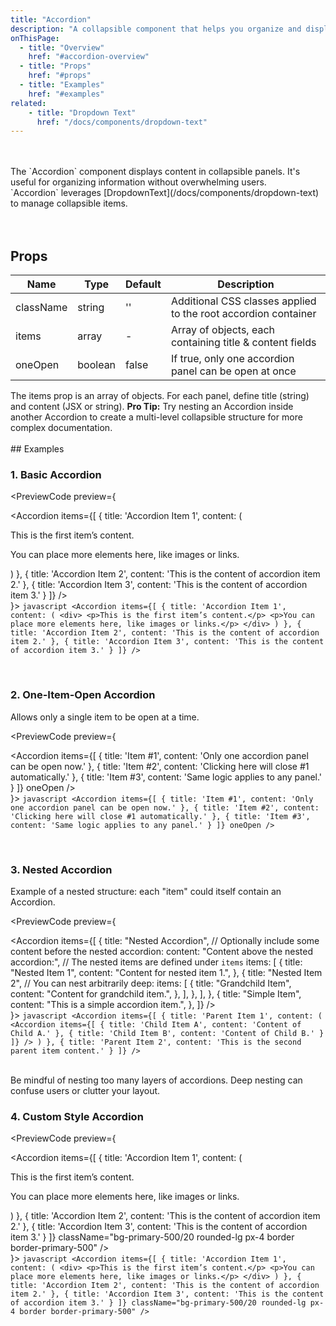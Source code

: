 ```yaml
---
title: "Accordion"
description: "A collapsible component that helps you organize and display content in a concise, interactive way."
onThisPage:
  - title: "Overview"
    href: "#accordion-overview"
  - title: "Props"
    href: "#props"
  - title: "Examples"
    href: "#examples"
related:
    - title: "Dropdown Text"
      href: "/docs/components/dropdown-text"
---
```


<div id="accordion-overview" />

<Divider />

<br/>

<div className="flex justify-center mb-4">
    <Accordion
        items={[
            {
                title: 'Overview Item 1',
                content: 'This is a quick preview of the accordion in action.'
            },
            {
                title: 'Overview Item 2',
                content: 'You can have multiple items open or restrict to one.'
            }
        ]}
    />
</div>

<br/>

<div>
    The `Accordion` component displays content in collapsible panels.
    It's useful for organizing information without overwhelming users.
</div>

<Info>
    `Accordion` leverages <InlineHighlight type="navigation">[DropdownText](/docs/components/dropdown-text)</InlineHighlight> to manage collapsible items.
</Info>

<br/>
<br/>
<br/>
<Divider />

<div id="props" />

## Props

| **Name**    | **Type**   | **Default** | **Description**                                                                           |
|-------------|------------|-------------|-------------------------------------------------------------------------------------------|
| className   | string     | ''          | Additional CSS classes applied to the root accordion container                            |
| items       | array      | -           | Array of objects, each containing <InlineHighlight>title</InlineHighlight> & <InlineHighlight>content</InlineHighlight> fields |
| oneOpen     | boolean    | false       | If true, only one accordion panel can be open at once                                     |

<Info>
    The <InlineHighlight>items</InlineHighlight> prop is an array of objects. For each panel, define
    <InlineHighlight>title</InlineHighlight> (string) and <InlineHighlight>content</InlineHighlight> (JSX or string).
</Info>

<Tip>
    <strong>Pro Tip:</strong> Try nesting an Accordion inside another Accordion to create a multi-level collapsible structure for more complex documentation.
</Tip>

<br/>
<Divider />
<br/>

<div id="examples" />
## Examples

### 1. Basic Accordion

<PreviewCode preview={
    <div className="flex w-full px-2">
        <Accordion
            items={[
                {
                    title: 'Accordion Item 1',
                    content: (
                        <div>
                            <p>This is the first item’s content.</p>
                            <p>You can place more elements here, like images or links.</p>
                        </div>
                    )
                },
                {
                    title: 'Accordion Item 2',
                    content: 'This is the content of accordion item 2.'
                },
                {
                    title: 'Accordion Item 3',
                    content: 'This is the content of accordion item 3.'
                }
            ]}
        />
    </div>
}>
    ```javascript
    <Accordion
        items={[
            {
                title: 'Accordion Item 1',
                content: (
                    <div>
                        <p>This is the first item’s content.</p>
                        <p>You can place more elements here, like images or links.</p>
                    </div>
                )
            },
            {
                title: 'Accordion Item 2',
                content: 'This is the content of accordion item 2.'
            },
            {
                title: 'Accordion Item 3',
                content: 'This is the content of accordion item 3.'
            }
        ]}
    />
    ```
</PreviewCode>

<br />

### 2. One-Item-Open Accordion
Allows only a single item to be open at a time.

<PreviewCode preview={
    <div className="flex w-full px-2">
        <Accordion
            items={[
                {
                    title: 'Item #1',
                    content: 'Only one accordion panel can be open now.'
                },
                {
                    title: 'Item #2',
                    content: 'Clicking here will close #1 automatically.'
                },
                {
                    title: 'Item #3',
                    content: 'Same logic applies to any panel.'
                }
            ]}
            oneOpen
        />
    </div>
}>
    ```javascript
    <Accordion
        items={[
            {
                title: 'Item #1',
                content: 'Only one accordion panel can be open now.'
            },
            {
                title: 'Item #2',
                content: 'Clicking here will close #1 automatically.'
            },
            {
                title: 'Item #3',
                content: 'Same logic applies to any panel.'
            }
        ]}
        oneOpen
    />
    ```
</PreviewCode>

<br />

### 3. Nested Accordion
Example of a nested structure: each "item" could itself contain an Accordion.

<PreviewCode preview={
    <div className="flex w-full px-2">
        <Accordion
            items={[
                {
                    title: "Nested Accordion",
                    // Optionally include some content before the nested accordion:
                    content: "Content above the nested accordion:",
                    // The nested items are defined under `items`
                    items: [
                        {
                            title: "Nested Item 1",
                            content: "Content for nested item 1.",
                        },
                        {
                            title: "Nested Item 2",
                            // You can nest arbitrarily deep:
                            items: [
                                {
                                    title: "Grandchild Item",
                                    content: "Content for grandchild item.",
                                },
                            ],
                        },
                    ],
                },
                {
                    title: "Simple Item",
                    content: "This is a simple accordion item.",
                },
            ]}
        />
    </div>
}>
    ```javascript
    <Accordion
        items={[
            {
                title: 'Parent Item 1',
                content: (
                    <Accordion
                        items={[
                            {
                                title: 'Child Item A',
                                content: 'Content of Child A.'
                            },
                            {
                                title: 'Child Item B',
                                content: 'Content of Child B.'
                            }
                        ]}
                    />
                )
            },
            {
                title: 'Parent Item 2',
                content: 'This is the second parent item content.'
            }
        ]}
    />
    ```
</PreviewCode>

<br/>
<Caution>
    Be mindful of nesting too many layers of accordions. Deep nesting can confuse users or clutter your layout.
</Caution>

<br />

### 4. Custom Style Accordion

<PreviewCode preview={
    <div className="flex w-full px-2">
        <Accordion
            items={[
                {
                    title: 'Accordion Item 1',
                    content: (
                        <div>
                            <p>This is the first item’s content.</p>
                            <p>You can place more elements here, like images or links.</p>
                        </div>
                    )
                },
                {
                    title: 'Accordion Item 2',
                    content: 'This is the content of accordion item 2.'
                },
                {
                    title: 'Accordion Item 3',
                    content: 'This is the content of accordion item 3.'
                }
            ]}
            className="bg-primary-500/20 rounded-lg px-4 border border-primary-500"
        />
    </div>
}>
    ```javascript
    <Accordion
        items={[
            {
                title: 'Accordion Item 1',
                content: (
                    <div>
                        <p>This is the first item’s content.</p>
                        <p>You can place more elements here, like images or links.</p>
                    </div>
                )
            },
            {
                title: 'Accordion Item 2',
                content: 'This is the content of accordion item 2.'
            },
            {
                title: 'Accordion Item 3',
                content: 'This is the content of accordion item 3.'
            }
        ]}
        className="bg-primary-500/20 rounded-lg px-4 border border-primary-500"
    />
    ```
</PreviewCode>

<br />

<br />
